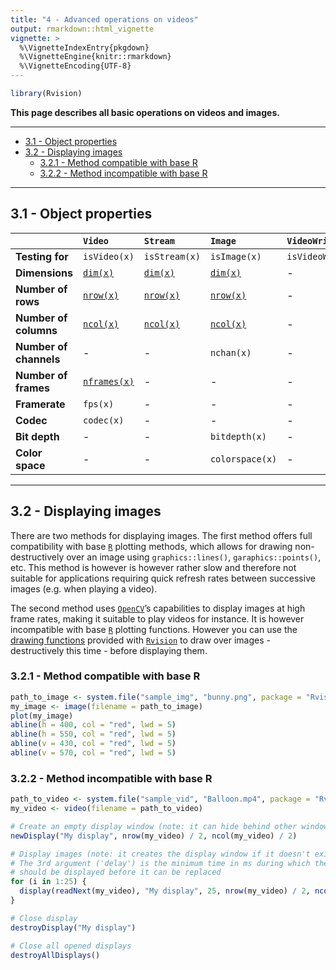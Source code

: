 ```yaml
---
title: "4 - Advanced operations on videos"
output: rmarkdown::html_vignette
vignette: >
  %\VignetteIndexEntry{pkgdown}
  %\VignetteEngine{knitr::rmarkdown}
  %\VignetteEncoding{UTF-8}
---
```


```r
library(Rvision)
```

__This page describes all basic operations on videos and images.__

---

+ [3.1 - Object properties ](#object-properties)
+ [3.2 - Displaying images](#displaying-images)
    + [3.2.1 - Method compatible with base R](#method-compatible-with-base-R)
    + [3.2.2 - Method incompatible with base R](#method-incompatible-with-base-R)

---

## 3.1 - Object properties

|     | `Video` | `Stream` | `Image` | `VideoWriter` |
|:--- |:------- |:-------- |:------- |:------------- |
| **Testing for** | `isVideo(x)` | `isStream(x)` | `isImage(x)` | `isVideoWriter(x)` |
| **Dimensions** | <code>[dim(x)](../reference/dim.Rcpp_Video.html)</code> | <code>[dim(x)](../reference/dim.Rcpp_Stream.html)</code> | <code>[dim(x)](../reference/dim.Rcpp_Image.html)</code> | - |
| **Number of rows** | <code>[nrow(x)](../reference/video_dimensions.html)</code> | <code>[nrow(x)](../reference/stream_dimensions.html)</code> | <code>[nrow(x)](../reference/nrow.Rcpp_Image.html)</code> | - |
| **Number of columns** | <code>[ncol(x)](../reference/video_dimensions.html)</code> | <code>[ncol(x)](../reference/stream_dimensions.html)</code> | <code>[ncol(x)](../reference/nrow.Rcpp_Image.html)</code> | - |
| **Number of channels** | - | - | `nchan(x)` | - |
| **Number of frames** | <code>[nframes(x)](../reference/video_dimensions.html)</code> | - | - | - |
| **Framerate** | `fps(x)` | - | - | - |
| **Codec** | `codec(x)` | - | - | - |
| **Bit depth** | - | - | `bitdepth(x)` | - |
| **Color space** | - | - | `colorspace(x)` | - |

---

## 3.2 - Displaying images

There are two methods for displaying images. The first method offers full 
compatibility with base [`R`](https://cran.r-project.org) plotting methods, which 
allows for drawing non-destructively over an image using `graphics::lines()`, 
`garaphics::points()`, etc. This method is however is however rather slow and 
therefore not suitable for applications requiring quick refresh rates between 
successive images (e.g. when playing a video). 

The second method uses [`OpenCV`](http://opencv.org/)'s capabilities to display 
images at high frame rates, making it suitable to play videos for instance. It 
is however incompatible with base [`R`](https://cran.r-project.org) plotting 
functions. However you can use the [drawing functions](../drawing.html) provided 
with [`Rvision`](https://github.com/swarm-lab/Rvision) to draw over images 
- destructively this time - before displaying them.

### 3.2.1 - Method compatible with base R

```r
path_to_image <- system.file("sample_img", "bunny.png", package = "Rvision")
my_image <- image(filename = path_to_image)
plot(my_image)
abline(h = 400, col = "red", lwd = 5)
abline(h = 550, col = "red", lwd = 5)
abline(v = 430, col = "red", lwd = 5)
abline(v = 570, col = "red", lwd = 5)
```

### 3.2.2 - Method incompatible with base R

```r
path_to_video <- system.file("sample_vid", "Balloon.mp4", package = "Rvision")
my_video <- video(filename = path_to_video)

# Create an empty display window (note: it can hide behind other windows)
newDisplay("My display", nrow(my_video) / 2, ncol(my_video) / 2) 

# Display images (note: it creates the display window if it doesn't exist yet)
# The 3rd argument ('delay') is the minimum time in ms during which the image 
# should be displayed before it can be replaced
for (i in 1:25) {
  display(readNext(my_video), "My display", 25, nrow(my_video) / 2, ncol(my_video) / 2)
}

# Close display
destroyDisplay("My display")

# Close all opened displays
destroyAllDisplays()
```


